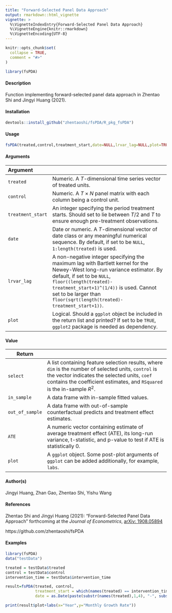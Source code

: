 ```yaml
---
title: "Forward-Selected Panel Data Approach"
output: rmarkdown::html_vignette
vignette: >
  %\VignetteIndexEntry{Forward-Selected Panel Data Approach}
  %\VignetteEngine{knitr::rmarkdown}
  %\VignetteEncoding{UTF-8}
---
```


```r
knitr::opts_chunk$set(
  collapse = TRUE,
  comment = "#>"
)
```

```r
library(fsPDA)
```



#### Description

Function implementing forward-selected panel data approach in Zhentao Shi and Jingyi Huang (2021). 

#### Installation

```r
devtools::install_github("zhentaoshi/fsPDA/R_pkg_fsPDA")
```

#### Usage

```r
fsPDA(treated,control,treatment_start,date=NULL,lrvar_lag=NULL,plot=TRUE)
```

#### Arguments

| Argument          |                                                              |
| :---------------- | ------------------------------------------------------------ |
| `treated`         | Numeric. A $T$-dimensional time series vector of treated units. |
| `control`         | Numeric. A $T\times N$ panel matrix with each column being a control unit. |
| `treatment_start` | An integer specifying the period treatment starts. Should set to lie between $T/2$ and $T$ to ensure enough pre-treatment observations. |
| `date`            | Date or numeric. A $T$-dimensional vector of date class or any meaningful numerical sequence. By default, if set to be `NULL`, `1:length(treated)` is used. |
| `lrvar_lag`       | A non-negative integer specifying the maximum lag with Bartlett kernel for the Newey-West long-run variance estimator. By default, if set to be `NULL`, `floor((length(treated)-treatment_start+1)^(1/4))` is used. Cannot set to be larger than `floor(sqrt(length(treated)-treatment_start+1))`. |
| `plot`            | Logical. Should a `ggplot` object be included in the return list and printed? If set to be `TRUE`, `ggplot2` package is needed as dependency. |

#### Value

| Return          |                                                              |
| --------------- | ------------------------------------------------------------ |
| `select`        | A list containing feature selection results, where `dim` is the number of selected units, `control` is the vector indicates the selected units, `coef` contains the coefficient estimates, and `RSquared` is the in-sample $R^2$. |
| `in_sample`     | A data frame with in-sample fitted values.                   |
| `out_of_sample` | A data frame with out-of-sample counterfactual predicts and treatment effect estimates. |
| `ATE`           | A numeric vector containing estimate of average treatment effect (ATE), its long-run variance, t-statistic, and p-value to test if ATE is statistically 0. |
| `plot`          | A `ggplot` object. Some post-plot arguments of `ggplot` can be added additionally, for example, `labs`. |

#### Author(s)

Jingyi Huang, Zhan Gao, Zhentao Shi, Yishu Wang

#### References

Zhentao Shi and Jingyi Huang (2021): "Forward-Selected Panel Data Approach" forthcoming at the *Journal of Econometrics*, [arXiv: 1908.05894](https://arxiv.org/abs/1908.05894)

https://github.com/zhentaoshi/fsPDA

#### Examples

```r
library(fsPDA)
data("testData")

treated = testData$treated
control = testData$control
intervention_time = testData$intervention_time

result=fsPDA(treated, control,
             treatment_start = which(names(treated) == intervention_time),
             date = as.Date(paste(substr(names(treated),1,4), "-", substr(names(treated), 5, 6), "-01", sep="")))

print(result$plot+labs(x="Year",y="Monthly Growth Rate"))
```
